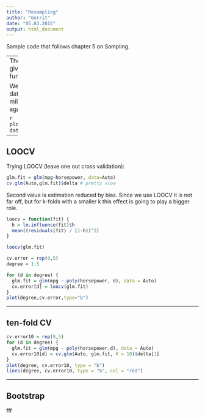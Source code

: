 ```yaml
---
title: "Resampling"
author: "Gerrit"
date: "05.03.2015"
output: html_document
---
```


Sample code that follows chapter 5 on Sampling.

---
The boot package gives bootstrapping functionality.
```r
require(ISLR)
require(boot)
```

We look at the Auto data set and plot miles per gallon against horsepower.

```r
plot(mpg~horsepower, data=Auto)
```

---

LOOCV
-----

Trying LOOCV (leave one out cross validation):

```r
glm.fit = glm(mpg~horsepower, data=Auto)
cv.glm(Auto,glm.fit)$delta # pretty slow
```

Second value is estimation reduced by bias. Since we use LOOCV it is not far off, but for k-folds with a smaller k this effect is going to play a bigger role.

```r
loocv = function(fit) {
  h = lm.influence(fit)$h
  mean((residuals(fit) / (1-h))^2)
}
```

```r
loocv(glm.fit)
```

```r
cv.error = rep(0,5)
degree = 1:5

for (d in degree) {
  glm.fit = glm(mpg ~ poly(horsepower, d), data = Auto)
  cv.error[d] = loocv(glm.fit)
}
plot(degree,cv.error,type="b")
```

---

ten-fold CV
-----------

```r
cv.error10 = rep(0,5)
for (d in degree) {
  glm.fit = glm(mpg ~ poly(horsepower,d), data = Auto)
  cv.error10[d] = cv.glm(Auto, glm.fit, K = 10)$delta[1]
}
plot(degree, cv.error10, type = "b")
lines(degree, cv.error10, type = "b", col = "red")
```

---

Bootstrap
--------

fff

